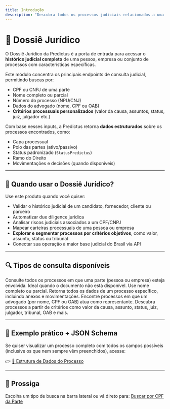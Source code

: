 ```yaml
---
title: Introdução
description: "Descubra todos os processos judiciais relacionados a uma pessoa física, jurídica, advogado ou por critérios customizados."
---
```


# 📂 Dossiê Jurídico

O Dossiê Jurídico da Predictus é a porta de entrada para acessar o **histórico judicial completo** de uma pessoa, empresa ou conjunto de processos com características específicas.

Este módulo concentra os principais endpoints de consulta judicial, permitindo buscas por:

- CPF ou CNPJ de uma parte
- Nome completo ou parcial
- Número do processo (NPU/CNJ)
- Dados do advogado (nome, CPF ou OAB)
- **Critérios processuais personalizados** (valor da causa, assuntos, status, juiz, julgador etc.)

Com base nesses inputs, a Predictus retorna **dados estruturados** sobre os processos encontrados, como:

- Capa processual
- Polo das partes (ativo/passivo)
- Status padronizado (`StatusPredictus`)
- Ramo do Direito
- Movimentações e decisões (quando disponíveis)

---

## 🧠 Quando usar o Dossiê Jurídico?

Use este produto quando você quiser:

- Validar o histórico judicial de um candidato, fornecedor, cliente ou parceiro
- Automatizar due diligence jurídica
- Analisar riscos judiciais associados a um CPF/CNPJ
- Mapear carteiras processuais de uma pessoa ou empresa
- **Explorar e segmentar processos por critérios objetivos**, como valor, assunto, status ou tribunal
- Conectar sua operação à maior base judicial do Brasil via API

---

## 🔍 Tipos de consulta disponíveis

<CardGroup cols={2}>
  <Card title="Buscar por CPF/CNPJ" icon="id-card">
    Consulte todos os processos em que uma parte (pessoa ou empresa) esteja envolvida.
  </Card>
  <Card title="Buscar por Nome ou Razão Social" icon="user">
    Ideal quando o documento não está disponível. Use nome completo ou parcial.
  </Card>
  <Card title="Buscar por Número do Processo" icon="hashtag">
    Retorna todos os dados de um processo específico, incluindo anexos e movimentações.
  </Card>
  <Card title="Buscar por Advogado" icon="gavel">
    Encontre processos em que um advogado (por nome, CPF ou OAB) atua como representante.
  </Card>
  <Card title="Busca Customizada" icon="filter">
    Descubra processos a partir de critérios como valor da causa, assunto, status, juiz, julgador, tribunal, OAB e mais.
  </Card>
</CardGroup>

---

## 🧾 Exemplo prático + JSON Schema

Se quiser visualizar um processo completo com todos os campos possíveis (inclusive os que nem sempre vêm preenchidos), acesse:

👉 [📂 Estrutura de Dados do Processo](./estrutura)

---

## 🚀 Prossiga

Escolha um tipo de busca na barra lateral ou vá direto para: [Buscar por CPF da Parte](./buscar-por-cpf)
